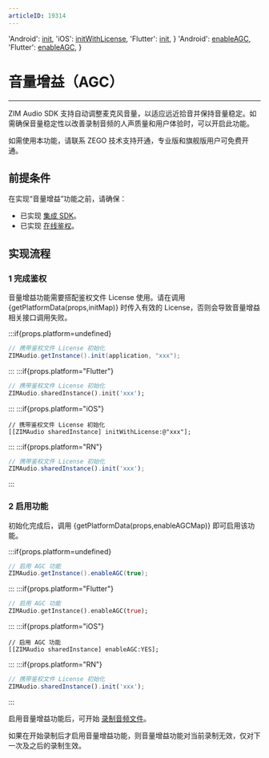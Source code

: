 ```yaml
---
articleID: 19314
---
```



  'Android': <a href='@init' target='_blank'>init</a>,
  'iOS': <a href='@initWithLicense' target='_blank'>initWithLicense</a>,
  'Flutter': <a href='https://pub.dev/documentation/zego_zim_audio/latest/zego_zim_audio/ZIMAudio/init.html' target='_blank'>init</a>,
}
  'Android': <a href='@enableAGC' target='_blank'>enableAGC</a>,
  'Flutter': <a href='https://pub.dev/documentation/zego_zim_audio/latest/zego_zim_audio/ZIMAudio/enableAGC.html' target='_blank'>enableAGC</a>,
}

# 音量增益（AGC）

- - -

ZIM Audio SDK 支持自动调整麦克风音量，以适应远近拾音并保持音量稳定。如需确保音量稳定性以改善录制音频的人声质量和用户体验时，可以开启此功能。

<Warning title="注意">

如需使用本功能，请联系 ZEGO 技术支持开通，专业版和旗舰版用户可免费开通。
</Warning>

## 前提条件

在实现“音量增益”功能之前，请确保：
- 已实现 [集成 SDK](./Integrate%20the%20ZIM%20Audio%20SDK.mdx)。
- 已实现 [在线鉴权](./Implement%20online%20authentication.mdx)。


## 实现流程

### 1 完成鉴权

音量增益功能需要搭配鉴权文件 License 使用。请在调用 {getPlatformData(props,initMap)} 时传入有效的 License，否则会导致音量增益相关接口调用失败。

:::if{props.platform=undefined}

```java
// 携带鉴权文件 License 初始化
ZIMAudio.getInstance().init(application, "xxx");
```
:::
:::if{props.platform="Flutter"}

```dart
// 携带鉴权文件 License 初始化
ZIMAudio.sharedInstance().init('xxx');
```
:::
:::if{props.platform="iOS"}

```objc
// 携带鉴权文件 License 初始化
[[ZIMAudio sharedInstance] initWithLicense:@"xxx"];
```
:::
:::if{props.platform="RN"}
```typescript
// 携带鉴权文件 License 初始化
ZIMAudio.sharedInstance().init('xxx');
```
:::

### 2 启用功能

初始化完成后，调用 {getPlatformData(props,enableAGCMap)} 即可启用该功能。

:::if{props.platform=undefined}

```java
// 启用 AGC 功能
ZIMAudio.getInstance().enableAGC(true);
```
:::
:::if{props.platform="Flutter"}
```dart
// 启用 AGC 功能
ZIMAudio.getInstance().enableAGC(true);
```
:::
:::if{props.platform="iOS"}

```objc
// 启用 AGC 功能
[[ZIMAudio sharedInstance] enableAGC:YES];
```
:::
:::if{props.platform="RN"}
```typescript
// 携带鉴权文件 License 初始化
ZIMAudio.sharedInstance().init('xxx');
```
:::

启用音量增益功能后，可开始 [录制音频文件](./Send%20and%20receive%20audio%20messages.mdx#4-录制音频文件)。

<Note title="说明">

如果在开始录制后才启用音量增益功能，则音量增益功能对当前录制无效，仅对下一次及之后的录制生效。
</Note>